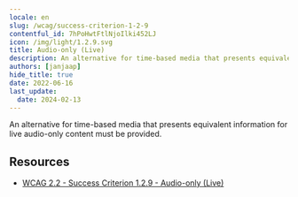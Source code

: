 ```yaml
---
locale: en
slug: /wcag/success-criterion-1-2-9
contentful_id: 7hPoHwtFtlNjoIlki452LJ
icon: /img/light/1.2.9.svg
title: Audio-only (Live)
description: An alternative for time-based media that presents equivalent information for live audio-only content must be provided.
authors: [janjaap]
hide_title: true
date: 2022-06-16
last_update:
  date: 2024-02-13
---
```


<Hero
  title="Audio-only (Live)"
  imageSrc="/img/light/1.2.9.svg"
  alt="WCAG 1.2.9 icon"
  prefix="Success Criterion 1.2.9"
  suffix="Level AAA"
/>

An alternative for time-based media that presents equivalent information for live
audio-only content must be provided.

## Resources

- [WCAG 2.2 - Success Criterion 1.2.9 - Audio-only (Live)](https://www.w3.org/TR/WCAG22/#audio-only-live)
